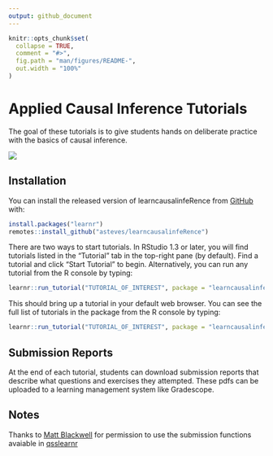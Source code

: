 ```yaml
---
output: github_document
---
```


<!-- README.md is generated from README.Rmd. Please edit that file -->

```r
knitr::opts_chunk$set(
  collapse = TRUE,
  comment = "#>",
  fig.path = "man/figures/README-",
  out.width = "100%"
)
```

# Applied Causal Inference Tutorials 

<!-- badges: start -->
<!-- badges: end -->

The goal of these tutorials is to give students hands on deliberate practice with the basics of causal inference. 

![](https://media.giphy.com/media/JgfJrINqmg6dNw3qJ3/giphy.gif)

## Installation

You can install the released version of learncausalinfeRence from [GitHub](https://github.com/) with:

``` r
install.packages("learnr")
remotes::install_github("asteves/learncausalinfeRence")
```

There are two ways to start tutorials. In RStudio 1.3 or later, you will find tutorials listed in the "Tutorial" tab in the top-right pane (by default). Find a tutorial and click "Start Tutorial" to begin. Alternatively, you can run any tutorial from the R console by typing:

``` r
learnr::run_tutorial("TUTORIAL_OF_INTEREST", package = "learncausalinfeRence")
```

This should bring up a tutorial in your default web browser. You can see the full list of tutorials in the package from the R console by typing:


``` r
learnr::run_tutorial("TUTORIAL_OF_INTEREST", package = "learncausalinfeRence")
```

## Submission Reports 

At the end of each tutorial, students can download submission reports that describe what questions and exercises they attempted. These pdfs can be uploaded to a learning management system like Gradescope. 

## Notes

Thanks to [Matt Blackwell](https://github.com/mattblackwell) for permission to use the submission functions avaiable in [qsslearnr](https://github.com/mattblackwell/qsslearnr)
